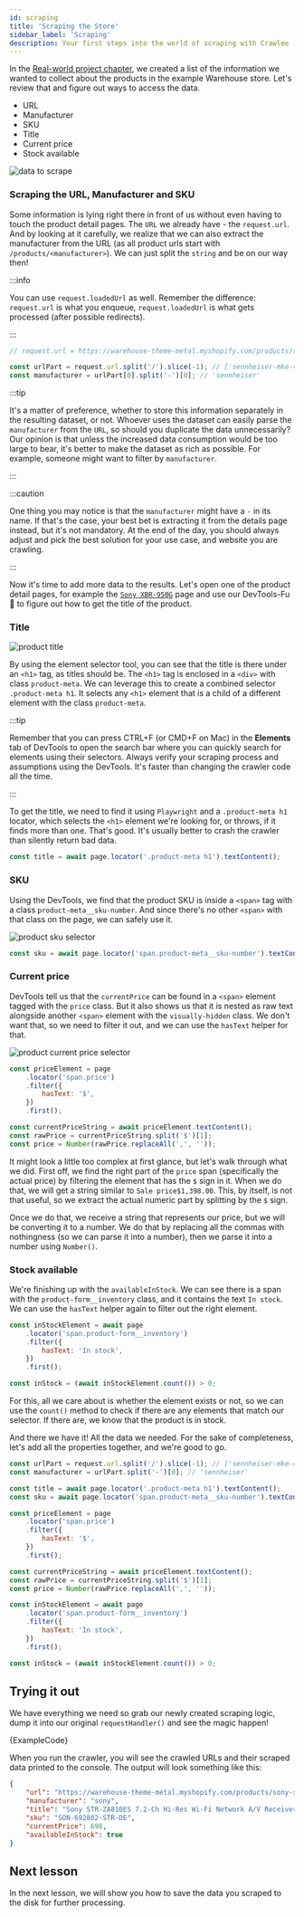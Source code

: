 ```yaml
---
id: scraping
title: 'Scraping the Store'
sidebar_label: 'Scraping'
description: Your first steps into the world of scraping with Crawlee
---
```



In the [Real-world project chapter](./real-world-project#choosing-the-data-you-need), we created a list of the information we wanted to collect about the products in the example Warehouse store. Let's review that and figure out ways to access the data.

-   URL
-   Manufacturer
-   SKU
-   Title
-   Current price
-   Stock available

![data to scrape](/img/getting-started/scraping-practice.jpg 'Overview of data to be scraped.')

### Scraping the URL, Manufacturer and SKU

Some information is lying right there in front of us without even having to touch the product detail pages. The `URL` we already have - the `request.url`. And by looking at it carefully, we realize that we can also extract the manufacturer from the URL (as all product urls start with `/products/<manufacturer>`). We can just split the `string` and be on our way then!

:::info

You can use `request.loadedUrl` as well. Remember the difference: `request.url` is what you enqueue, `request.loadedUrl` is what gets processed (after possible redirects).

:::

```js
// request.url = https://warehouse-theme-metal.myshopify.com/products/sennheiser-mke-440-professional-stereo-shotgun-microphone-mke-440

const urlPart = request.url.split('/').slice(-1); // ['sennheiser-mke-440-professional-stereo-shotgun-microphone-mke-440']
const manufacturer = urlPart[0].split('-')[0]; // 'sennheiser'
```

:::tip

It's a matter of preference, whether to store this information separately in the resulting dataset, or not. Whoever uses the dataset can easily parse the `manufacturer` from the `URL`, so should you duplicate the data unnecessarily? Our opinion is that unless the increased data consumption would be too large to bear, it's better to make the dataset as rich as possible. For example, someone might want to filter by `manufacturer`.

:::

:::caution

One thing you may notice is that the `manufacturer` might have a `-` in its name. If that's the case, your best bet is extracting it from the details page instead, but it's not mandatory. At the end of the day, you should always adjust and pick the best solution for your use case, and website you are crawling.

:::

Now it's time to add more data to the results. Let's open one of the product detail pages, for example the [`Sony XBR-950G`](https://warehouse-theme-metal.myshopify.com/products/sony-xbr-65x950g-65-class-64-5-diag-bravia-4k-hdr-ultra-hd-tv) page and use our DevTools-Fu 🥋 to figure out how to get the title of the product.

### Title

![product title](/img/getting-started/title.jpg 'Finding product title in DevTools.')

By using the element selector tool, you can see that the title is there under an `<h1>` tag, as titles should be. The `<h1>` tag is enclosed in a `<div>` with class `product-meta`. We can leverage this to create a combined selector `.product-meta h1`. It selects any `<h1>` element that is a child of a different element with the class `product-meta`.

:::tip

Remember that you can press CTRL+F (or CMD+F on Mac) in the **Elements** tab of DevTools to open the search bar where you can quickly search for elements using their selectors. Always verify your scraping process and assumptions using the DevTools. It's faster than changing the crawler code all the time.

:::

To get the title, we need to find it using `Playwright` and a `.product-meta h1` locator, which selects the `<h1>` element we're looking for, or throws, if it finds more than one. That's good. It's usually better to crash the crawler than silently return bad data.

```js
const title = await page.locator('.product-meta h1').textContent();
```

### SKU

Using the DevTools, we find that the product SKU is inside a `<span>` tag with a class `product-meta__sku-number`. And since there's no other `<span>` with that class on the page, we can safely use it.

![product sku selector](/img/getting-started/sku.jpg 'Finding product SKU in DevTools.')

```js
const sku = await page.locator('span.product-meta__sku-number').textContent();
```

### Current price

DevTools tell us that the `currentPrice` can be found in a `<span>` element tagged with the `price` class. But it also shows us that it is nested as raw text alongside another `<span>` element with the `visually-hidden` class. We don't want that, so we need to filter it out, and we can use the `hasText` helper for that.

![product current price selector](/img/getting-started/current-price.jpg 'Finding product current price in DevTools.')

```js
const priceElement = page
    .locator('span.price')
    .filter({
        hasText: '$',
    })
    .first();

const currentPriceString = await priceElement.textContent();
const rawPrice = currentPriceString.split('$')[1];
const price = Number(rawPrice.replaceAll(',', ''));
```

It might look a little too complex at first glance, but let's walk through what we did. First off, we find the right part of the `price` span (specifically the actual price) by filtering the element that has the `$` sign in it. When we do that, we will get a string similar to `Sale price$1,398.00`. This, by itself, is not that useful, so we extract the actual numeric part by splitting by the `$` sign.

Once we do that, we receive a string that represents our price, but we will be converting it to a number. We do that by replacing all the commas with nothingness (so we can parse it into a number), then we parse it into a number using `Number()`.

### Stock available

We're finishing up with the `availableInStock`. We can see there is a span with the `product-form__inventory` class, and it contains the text `In stock`. We can use the `hasText` helper again to filter out the right element.

```js
const inStockElement = await page
    .locator('span.product-form__inventory')
    .filter({
        hasText: 'In stock',
    })
    .first();

const inStock = (await inStockElement.count()) > 0;
```

For this, all we care about is whether the element exists or not, so we can use the `count()` method to check if there are any elements that match our selector. If there are, we know that the product is in stock.

And there we have it! All the data we needed. For the sake of completeness, let's add all the properties together, and we're good to go.

```js
const urlPart = request.url.split('/').slice(-1); // ['sennheiser-mke-440-professional-stereo-shotgun-microphone-mke-440']
const manufacturer = urlPart.split('-')[0]; // 'sennheiser'

const title = await page.locator('.product-meta h1').textContent();
const sku = await page.locator('span.product-meta__sku-number').textContent();

const priceElement = page
    .locator('span.price')
    .filter({
        hasText: '$',
    })
    .first();

const currentPriceString = await priceElement.textContent();
const rawPrice = currentPriceString.split('$')[1];
const price = Number(rawPrice.replaceAll(',', ''));

const inStockElement = await page
    .locator('span.product-form__inventory')
    .filter({
        hasText: 'In stock',
    })
    .first();

const inStock = (await inStockElement.count()) > 0;
```

## Trying it out

We have everything we need so grab our newly created scraping logic, dump it into our original `requestHandler()` and see the magic happen!

<RunnableCodeBlock className="language-js" type="playwright">
    {ExampleCode}
</RunnableCodeBlock>

When you run the crawler, you will see the crawled URLs and their scraped data printed to the console. The output will look something like this:

```json
{
    "url": "https://warehouse-theme-metal.myshopify.com/products/sony-str-za810es-7-2-channel-hi-res-wi-fi-network-av-receiver",
    "manufacturer": "sony",
    "title": "Sony STR-ZA810ES 7.2-Ch Hi-Res Wi-Fi Network A/V Receiver",
    "sku": "SON-692802-STR-DE",
    "currentPrice": 698,
    "availableInStock": true
}
```

## Next lesson

In the next lesson, we will show you how to save the data you scraped to the disk for further processing.

